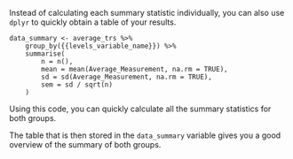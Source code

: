 Instead of calculating each summary statistic individually, you can also use `dplyr` to quickly obtain a table of your results.

```
data_summary <- average_trs %>%
    group_by({{levels_variable_name}}) %>%
    summarise(
        n = n(),
        mean = mean(Average_Measurement, na.rm = TRUE),
        sd = sd(Average_Measurement, na.rm = TRUE),
        sem = sd / sqrt(n)
    )
```

Using this code, you can quickly calculate all the summary statistics for both groups.

The table that is then stored in the `data_summary` variable gives you a good overview of the summary of both groups.

